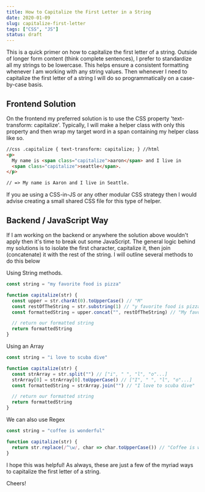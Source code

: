 ```yaml
---
title: How to Capitalize the First Letter in a String
date: 2020-01-09
slug: capitalize-first-letter
tags: ["CSS", "JS"]
status: draft
---
```


This is a quick primer on how to capitalize the first letter of a string. Outside of longer form content (think complete sentences), I prefer to standardize all my strings to be lowercase. This helps ensure a consistent formatting whenever I am working with any string values. Then whenever I need to capitalize the first letter of a string I will do so programmatically on a case-by-case basis.

## Frontend Solution

On the frontend my preferred solution is to use the CSS property 'text-transform: capitalize'. Typically, I will make a helper class with only this property and then wrap my target word in a span containing my helper class like so.

```html
//css .capitalize { text-transform: capitalize; } //html
<p>
  My name is <span class="capitalize">aaron</span> and I live in
  <span class="capitalize">seattle</span>.
</p>

// => My name is Aaron and I live in Seattle.
```

If you ae using a CSS-in-JS or any other modular CSS strategy then I would advise creating a small shared CSS file for this type of helper.

## Backend / JavaScript Way

If I am working on the backend or anywhere the solution above wouldn't apply then it's time to break out some JavaScript. The general logic behind my solutions is to isolate the first character, capitalize it, then join (concatenate) it with the rest of the string. I will outline several methods to do this below

Using String methods.

```js
const string = "my favorite food is pizza"

function capitalize(str) {
  const upper = str.charAt(0).toUpperCase() // "M"
  const restOfTheString = str.substring(1) // "y favorite food is pizza"
  const formattedString = upper.concat("", restOfTheString) // "My favorite food is pizza"

  // return our formatted string
  return formattedString
}
```

Using an Array

```js
const string = "i love to scuba dive"

function capitalize(str) {
  const strArray = str.split("") // ["i", " ", "l", "o"...]
  strArray[0] = strArray[0].toUpperCase() // ["I", " ", "l", "o"...]
  const formattedString = strArray.join("") // "I love to scuba dive"

  // return our formatted string
  return formattedString
}
```

We can also use Regex

```js
const string = "coffee is wonderful"

function capitalize(str) {
  return str.replace(/^\w/, char => char.toUpperCase()) // "Coffee is wonderful"
}
```

I hope this was helpful! As always, these are just a few of the myriad ways to capitalize the first letter of a string.

Cheers!
